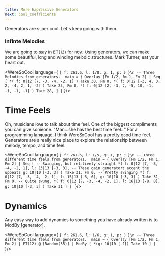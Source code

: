```yaml
---
title: More Expressive Generators
next: cool_coefficients
---
```


Generators are super cool. Let's keep going with them. 

### Infinte Melodies

We are going to stay in ET(12) for now. Using generators, we
can make some beautiful, long and winding melodic structures. 
Mark Turner, eat your heart out.

<WereSoCool language={
`{ f: 261.6, l: 1/8, g: 1, p: 0 }\n
-- Three Melodies from generators. 
main = {
  Overlay [Fm 1/2, Fm 1, Fm 2]
  | Seq [
    *(
      f: 0|12 [7, -3, -4, -2, 1]
    ) Take 30,
    Fm 0,
    *(
      f: 0|12 [-3, 4, 3, 2, -4, 2, 1, -2]
    ) Take 25,
    Fm 0,
    *(
      f: 0|12 [2, -3, 2, -5, 10, -1, -1, -1, -1]
    ) Take 28,
  ]
}`
}/>

# Time Feels
Oh, musicians love to talk about time feel. One of the 
biggest compliments you can give someone. 
"Man...she has the best time feel..." 
For a programming language, I think WereSoCool
has a pretty good time feel. Generators are 
a really nice place to explore the relationship
between melody, tempo, and time feel. 

<WereSoCool language={
`{ f: 261.6, l: 1/5, g: 1, p: 0 }\n
-- Three different time feels from generators. 
main = {
  Overlay [Fm 1/2, Fm 1, Fm 2]
  | Seq [
    -- Swinging, but relatively straight
    *(
        f: 0|12 [7, -3, -4, -2, 1],
        l: 13|13 [-3, 3],
        -- These gain generators accent the upbeats
        g: 10|10 [-3, 3]
    ) Take 31,
    Fm 0,
    -- Pretty swinging
    *(
        f: 0|12 [7, -3, -4, -2, 1],
        l: 15|13 [-6, 6],
        g: 10|10 [-3, 3]
    ) Take 31,
    Fm 0,
    -- Quite swung.
    *(
        f: 0|12 [7, -3, -4, -2, 1],
        l: 16|13 [-8, 8],
        g: 10|10 [-3, 3]
    ) Take 31
  ]
}
`
}/>

# Dynamics
Any easy way to add dynamics to something you have already
written is to ModBy [generator].

<WereSoCool language={
`{ f: 261.6, l: 1/6, g: 1, p: 0 }\n
-- Three different time feels from generators. 
main = {
  Overlay [Fm 1/2, Fm 1, Fm 2]
  | ET(12) @ [Random(35)]
  | ModBy [
    *(g: 10|10 [-1]) Take 10
  ]
}`
}/>

